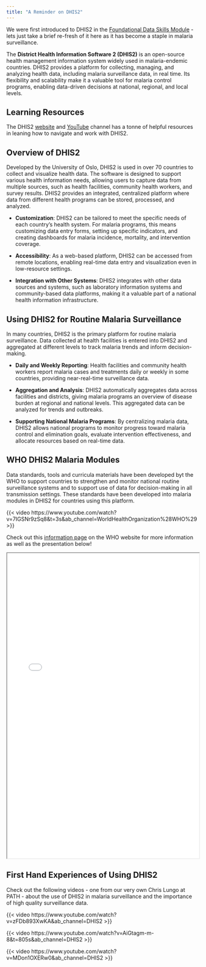 ```yaml
---
title: "A Reminder on DHIS2"
---
```


We were first introduced to DHIS2 in the [Foundational Data Skills Module](https://path-global-health.github.io/df_data-skills/dh_dhis2-about.html) - lets just take a brief re-fresh of it here as it has become a staple in malaria surveillance.

The **District Health Information Software 2 (DHIS2)** is an open-source health management information system widely used in malaria-endemic countries. DHIS2 provides a platform for collecting, managing, and analyzing health data, including malaria surveillance data, in real time. Its flexibility and scalability make it a valuable tool for malaria control programs, enabling data-driven decisions at national, regional, and local levels.

::: callout-tip
## Learning Resources

The DHIS2 [website](https://dhis2.org/) and [YouTube](https://www.youtube.com/@DHIS2org/featured) channel has a tonne of helpful resources in leaning how to navigate and work with DHIS2.
:::

## Overview of DHIS2

Developed by the University of Oslo, DHIS2 is used in over 70 countries to collect and visualize health data. The software is designed to support various health information needs, allowing users to capture data from multiple sources, such as health facilities, community health workers, and survey results. DHIS2 provides an integrated, centralized platform where data from different health programs can be stored, processed, and analyzed.

-   **Customization**: DHIS2 can be tailored to meet the specific needs of each country's health system. For malaria programs, this means customizing data entry forms, setting up specific indicators, and creating dashboards for malaria incidence, mortality, and intervention coverage.

-   **Accessibility**: As a web-based platform, DHIS2 can be accessed from remote locations, enabling real-time data entry and visualization even in low-resource settings.

-   **Integration with Other Systems**: DHIS2 integrates with other data sources and systems, such as laboratory information systems and community-based data platforms, making it a valuable part of a national health information infrastructure.

## Using DHIS2 for Routine Malaria Surveillance

In many countries, DHIS2 is the primary platform for routine malaria surveillance. Data collected at health facilities is entered into DHIS2 and aggregated at different levels to track malaria trends and inform decision-making.

-   **Daily and Weekly Reporting**: Health facilities and community health workers report malaria cases and treatments daily or weekly in some countries, providing near-real-time surveillance data.

-   **Aggregation and Analysis**: DHIS2 automatically aggregates data across facilities and districts, giving malaria programs an overview of disease burden at regional and national levels. This aggregated data can be analyzed for trends and outbreaks.

-   **Supporting National Malaria Programs**: By centralizing malaria data, DHIS2 allows national programs to monitor progress toward malaria control and elimination goals, evaluate intervention effectiveness, and allocate resources based on real-time data.

## WHO DHIS2 Malaria Modules

Data standards, tools and curricula materials have been developed byt the WHO to support countries to strengthen and monitor national routine surveillance systems and to support use of data for decision-making in all transmission settings. These standards have been developed into malaria modules in DHIS2 for countries using this platform.

{{< video https://www.youtube.com/watch?v=7IGSNr9zSq8&t=3s&ab_channel=WorldHealthOrganization%28WHO%29 >}}

Check out this [information page](https://www.who.int/teams/global-malaria-programme/surveillance/digital-solutions-for-malaria-surveillance) on the WHO website for more information as well as the presentation below!

<iframe src="GMP-DHIS2-Support-Tools.pdf" width="100%" height="800px"></iframe>

## First Hand Experiences of Using DHIS2

Check out the following videos - one from our very own Chris Lungo at PATH - about the use of DHIS2 in malaria surveillance and the importance of high quality surveillance data.

{{< video https://www.youtube.com/watch?v=zFDb893XwKA&ab_channel=DHIS2 >}}

{{< video https://www.youtube.com/watch?v=AiGtagm-m-8&t=805s&ab_channel=DHIS2 >}}

{{< video https://www.youtube.com/watch?v=MDon1OXERw0&ab_channel=DHIS2 >}}
